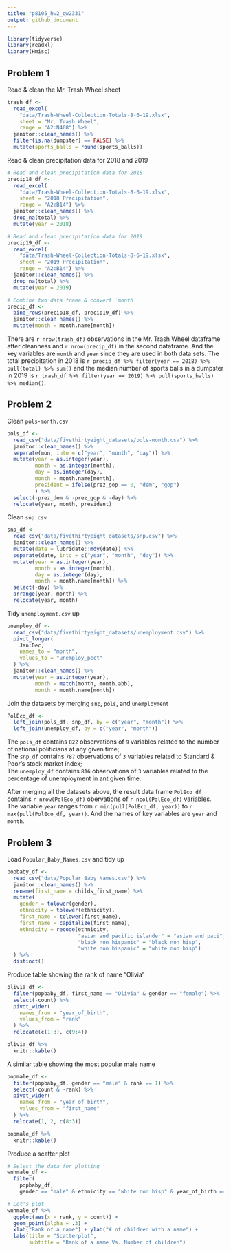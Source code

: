 ```yaml
---
title: "p8105_hw2_qw2331"
output: github_document
---
```


```r
library(tidyverse)
library(readxl)
library(Hmisc)
```

## Problem 1

Read & clean the Mr. Trash Wheel sheet
```r
trash_df <- 
  read_excel(
    "data/Trash-Wheel-Collection-Totals-8-6-19.xlsx",
    sheet = "Mr. Trash Wheel",
    range = "A2:N408") %>% 
  janitor::clean_names() %>% 
  filter(is.na(dumpster) == FALSE) %>% 
  mutate(sports_balls = round(sports_balls))
```

Read & clean precipitation data for 2018 and 2019
```r
# Read and clean precipitation data for 2018
precip18_df <- 
  read_excel(
    "data/Trash-Wheel-Collection-Totals-8-6-19.xlsx",
    sheet = "2018 Precipitation",
    range = "A2:B14") %>% 
  janitor::clean_names() %>% 
  drop_na(total) %>% 
  mutate(year = 2018)

# Read and clean precipitation data for 2019
precip19_df <- 
  read_excel(
    "data/Trash-Wheel-Collection-Totals-8-6-19.xlsx",
    sheet = "2019 Precipitation",
    range = "A2:B14") %>% 
  janitor::clean_names() %>% 
  drop_na(total) %>% 
  mutate(year = 2019)

# Combine two data frame & convert `month`
precip_df <- 
  bind_rows(precip18_df, precip19_df) %>% 
  janitor::clean_names() %>% 
  mutate(month = month.name[month])
```

There are ``r nrow(trash_df)`` observations in the Mr. Trash Wheel dataframe after cleanness and ``r nrow(precip_df)`` in the second dataframe. And the key variables are `month` and `year` since they are used in both data sets. The total precipitation in 2018 is ``r precip_df %>% filter(year == 2018) %>% pull(total) %>% sum()`` and the median number of sports balls in a dumpster in 2019 is ``r trash_df %>% filter(year == 2019) %>% pull(sports_balls) %>% median()``.


## Problem 2

Clean `pols-month.csv`
```r
pols_df <- 
  read_csv("data/fivethirtyeight_datasets/pols-month.csv") %>% 
  janitor::clean_names() %>% 
  separate(mon, into = c("year", "month", "day")) %>% 
  mutate(year = as.integer(year),
         month = as.integer(month), 
         day = as.integer(day),
         month = month.name[month],
         president = ifelse(prez_gop == 0, "dem", "gop")
         ) %>% 
  select(-prez_dem & -prez_gop & -day) %>% 
  relocate(year, month, president)
```

Clean `snp.csv`
```r
snp_df <- 
  read_csv("data/fivethirtyeight_datasets/snp.csv") %>% 
  janitor::clean_names() %>% 
  mutate(date = lubridate::mdy(date)) %>% 
  separate(date, into = c("year", "month", "day")) %>% 
  mutate(year = as.integer(year),
         month = as.integer(month),
         day = as.integer(day),
         month = month.name[month]) %>% 
  select(-day) %>% 
  arrange(year, month) %>% 
  relocate(year, month)
```

Tidy `unemployment.csv` up
```r
unemploy_df <- 
  read_csv("data/fivethirtyeight_datasets/unemployment.csv") %>%
  pivot_longer(
    Jan:Dec,
    names_to = "month",
    values_to = "unemploy_pect"
  ) %>% 
  janitor::clean_names() %>% 
  mutate(year = as.integer(year),
         month = match(month, month.abb),
         month = month.name[month])
```

Join the datasets by merging `snp`, `pols`, and `unemployment`
```r
PolEco_df <- 
  left_join(pols_df, snp_df, by = c("year", "month")) %>% 
  left_join(unemploy_df, by = c("year", "month"))
```

The `pols_df` contains `822` observations of `9` variables related to the number of national politicians at any given time;  
The `snp_df` contains `787` observations of `3` variables related to Standard & Poor's stock market index;  
The `unemploy_df` contains `816` observations of `3` variables related to the percentage of unemployment in ant given time.

After merging all the datasets above, the result data frame `PolEco_df` contains `r nrow(PolEco_df)` obervations of `r ncol(PolEco_df)` variables. The variable `year` ranges from `r min(pull(PolEco_df, year))` to `r max(pull(PolEco_df, year))`. And the names of key variables are `year` and `month`.


## Problem 3

Load `Popular_Baby_Names.csv` and tidy up
```r
popbaby_df <- 
  read_csv("data/Popular_Baby_Names.csv") %>% 
  janitor::clean_names() %>% 
  rename(first_name = childs_first_name) %>% 
  mutate(
    gender = tolower(gender),
    ethnicity = tolower(ethnicity),
    first_name = tolower(first_name),
    first_name = capitalize(first_name),
    ethnicity = recode(ethnicity, 
                       "asian and pacific islander" = "asian and paci",
                       "black non hispanic" = "black non hisp",
                       "white non hispanic" = "white non hisp")
  ) %>% 
  distinct()
```


Produce table showing the rank of name "Olivia"
```r
olivia_df <- 
  filter(popbaby_df, first_name == "Olivia" & gender == "female") %>% 
  select(-count) %>% 
  pivot_wider(
    names_from = "year_of_birth",
    values_from = "rank"
  ) %>% 
  relocate(c(1:3), c(9:4))

olivia_df %>% 
  knitr::kable()
```


A similar table showing the most popular male name
```r
popmale_df <- 
  filter(popbaby_df, gender == "male" & rank == 1) %>% 
  select(-count & -rank) %>% 
  pivot_wider(
    names_from = "year_of_birth",
    values_from = "first_name"
  ) %>% 
  relocate(1, 2, c(8:3))

popmale_df %>% 
  knitr::kable()
```


Produce a scatter plot
```r
# Select the data for plotting
wnhmale_df <- 
  filter(
    popbaby_df, 
    gender == "male" & ethnicity == "white non hisp" & year_of_birth == 2016)

# Let's plot
wnhmale_df %>% 
  ggplot(aes(x = rank, y = count)) + 
  geom_point(alpha = .3) + 
  xlab("Rank of a name") + ylab("# of children with a name") + 
  labs(title = "Scatterplot",
       subtitle = "Rank of a name Vs. Number of children")
```

